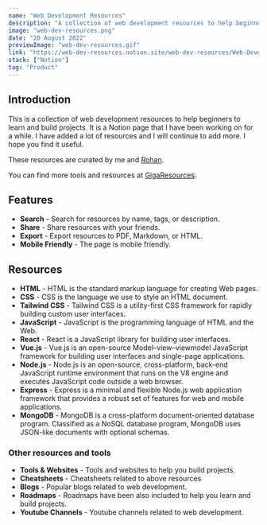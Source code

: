 ```yaml
---
name: "Web Development Resources"
description: "A collection of web development resources to help beginners to learn and build projects."
image: "web-dev-resources.png"
date: "20 August 2022"
previewImage: "web-dev-resources.gif"
link: "https://web-dev-resources.notion.site/web-dev-resources/Web-Development-Resources-be1207bcc32e434481c1ce6e90756964"
stack: ["Notion"]
tag: "Product"
---
```


## Introduction

This is a collection of web development resources to help beginners to learn and build projects. It is a Notion page that I have been working on for a while. I have added a lot of resources and I will continue to add more. I hope you find it useful.

These resources are curated by me and [Rohan](https://rohankiratsara.xyz/).

You can find more tools and resources at [GigaResources](https://gigaresources.xyz/).

## Features

- **Search** - Search for resources by name, tags, or description.
- **Share** - Share resources with your friends.
- **Export** - Export resources to PDF, Markdown, or HTML.
- **Mobile Friendly** - The page is mobile friendly.

## Resources

- **HTML** - HTML is the standard markup language for creating Web pages.
- **CSS** - CSS is the language we use to style an HTML document.
- **Tailwind CSS** - Tailwind CSS is a utility-first CSS framework for rapidly building custom user interfaces.
- **JavaScript** - JavaScript is the programming language of HTML and the Web.
- **React** - React is a JavaScript library for building user interfaces.
- **Vue.js** - Vue.js is an open-source Model–view–viewmodel JavaScript framework for building user interfaces and single-page applications.
- **Node.js** - Node.js is an open-source, cross-platform, back-end JavaScript runtime environment that runs on the V8 engine and executes JavaScript code outside a web browser.
- **Express** - Express is a minimal and flexible Node.js web application framework that provides a robust set of features for web and mobile applications.
- **MongoDB** - MongoDB is a cross-platform document-oriented database program. Classified as a NoSQL database program, MongoDB uses JSON-like documents with optional schemas.

### Other resources and tools

- **Tools & Websites** - Tools and websites to help you build projects.
- **Cheatsheets** - Cheatsheets related to above resources
- **Blogs** - Popular blogs related to web development.
- **Roadmaps** - Roadmaps have been also included to help you learn and build projects.
- **Youtube Channels** - Youtube channels related to web development.
